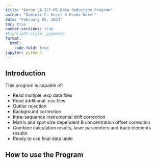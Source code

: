 ```yaml
---
title: "Boron LA-ICP-MS Data Reduction Program"
author: "Dominik C. Hezel & Heidi Höfer"
date: "February 05, 2023"
toc: true
number-sections: true
#highlight-style: pygments
format:
  html:
    code-fold: true
jupyter: python3
---
```


## Introduction
This program is capable of:

- Read multiple .exp data files
- Read additional .csv files
- Outlier rejection
- Background correction
- Intra-sequence Instrumental drift correction
- Matrix and spot size dependent B concentration offset correction
- Combine calculation results, laser parameters and trace elements results
- Ready to use final data table


## How to use the Program